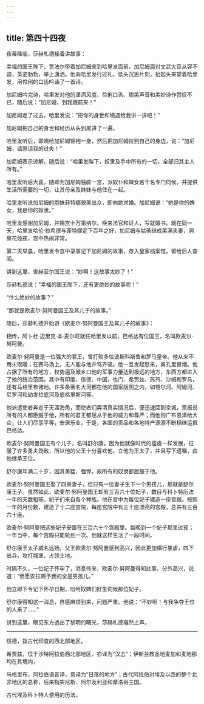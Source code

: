 ```yaml
---
---
---
```

title: 第四十四夜
---






夜幕降临，莎赫札德接着讲故事：





幸福的国王陛下，贾法尔带着加尼姆来到哈里发面前。加尼姆面对文武大臣从容不迫，英姿勃勃，举止潇洒。他向哈里发行过礼，低头沉思片刻，抬起头来望着哈里发，用伶俐的口齿吟诵了一首诗。

加尼姆吟完诗，哈里发对他的潇洒风度、伶俐口舌、甜美声音和美妙诗作赞叹不已，随后说：“加尼姆，到我跟前来！”

加尼姆走了过去。哈里发说：“把你的身世和境遇给我讲一讲吧！”

加尼姆把自己的身世和经历从头到尾讲了一遍。

哈里发听后，即赐给加尼姆锦袍一身，然后把加尼姆拉到自己的身边，说：“加尼姆，请原谅我的过失！”

加尼姆表示谅解，随后说：“哈里发陛下，奴隶及手中所有的一切，全部归其主人所有。”

哈里发听后大喜，随即为加尼姆独辟一宫，派奴仆和婢女若干名专门伺候，并提供生活所需要的一切，让其母亲及妹妹与他住在一起。

哈里发听说加尼姆的胞妹菲特娜貌美出众，即向她求婚。加尼姆说：“她是你的婢女，我是你的奴隶。”

哈里发感谢加尼姆，并赐赏十万第纳尔，唤来法官和证人，写就婚书。就在同一天，哈里发哈伦·拉希德与菲特娜定下百年之好，加尼姆与姑蒂结成美满夫妻，洞房花烛夜，宫中热闹非常。

第二天早晨，哈里发令宫中录事记下加尼姆的故事，存入皇家档案馆，留给后人查阅。





讲到这里，舍赫亚尔国王说：“妙啊！这故事太妙了！”

莎赫札德说：“幸福的国王陛下，还有更绝妙的故事呢！”

“什么绝妙的故事？”

“那就是欧麦尔·努阿曼国王及其儿子的故事。”

随后，莎赫札德开始讲《欧麦尔·努阿曼国王及其儿子的故事》：





相传，阿卜杜·迈里克·本·麦尔旺就任哈里发以前，巴格达有位国王，名叫欧麦尔·努阿曼。

欧麦尔·努阿曼是一位强大的君王，曾打败多位波斯科斯鲁和罗马皇帝。他从来不用火取暖；在赛马场上，无人能与他并驾齐驱。他一旦发起怒来，鼻孔里冒烟。他占据了所有的地方，权势遍及城乡口他的军事力量达到极远的地方，东西方都进入了他的统治范围。其中有印度、信德、中国，也门、希贾兹、苏丹、沙姆和罗马，还有马格里布诸地。许多条著名大河都在他的国家版图之内，如锡尔河、阿姆河、尼罗河和幼发拉底河及底格里斯河等。

他派遣使者奔走于天涯海角，而使者们弄清真实情况后，便迅速回到京城，禀报说所有的人都臣服于他，所有的君王都屈从于他的威力和尊严；而他则广布恩泽给大众，让人们尽享平等，安居乐业。于是，各国的贡品和各地特产源源不断相继运抵巴格达。

欧麦尔·努阿曼国王有个儿子，名叫舒尔康。因为他就像时代的瘟疫一样发展，征服了许多勇夫劲敌，所以他的父王十分喜欢他，立他为王太子，并且写下遗嘱，由他继承王位。

舒尔康年满二十岁，因其勇猛、强悍，故所有的奴隶都屈服于他。

欧麦尔·努阿曼国王娶了四房妻子，但只有一位妻子生下一个男孩儿，那就是舒尔康王子。虽然如此，欧麦尔·努阿曼国王却有三百六十位妃子，数目与科卜特历法一年的天数相等。妃子们来自各个种族。他在宫中为每位妃子建造一座宫殿。按照一年的月份数，建造了十二座宫院，每座宫院中有三十座漂亮的宫殿，总共有三百六十座。

欧麦尔·努阿曼把这些妃子安置在三百六十个宫殿里。每晚到一个妃子那里过夜；一年当中，每个宫殿只能轮到一次。他就这样生活了一段时间。

舒尔康王太子威名远扬，父王欧麦尔·努阿曼感到高兴，因此更加横行暴虐，四下出兵，攻打城堡，占领土地。

时隔不久，一位妃子怀孕了，消息传来，欧麦尔·努阿曼得知此事，分外高兴，说道：“但愿安拉赐予我的全是男孩儿。”

他立即下令记下怀孕日期，吩咐奴婢们好生伺候那位妃子。

舒尔康得知这一消息，自感麻烦到来，问题严重。他说：“不妙啊！与我争夺王位的人来了……”





讲到这里，眼见东方透出了黎明的曙光，莎赫札德戛然止声。



***





信德，指古代印度的西北部地区。​​​



希贾兹，位于沙特阿拉伯西北部地区，亦译为“汉志”；伊斯兰教圣地麦加和麦地那均在其境内，​​​



马格里布，阿拉伯语音译，意译为“日落的地方”；古代阿拉伯对埃及以西的整个北非地区的总称，后来指突尼斯、阿尔及利亚和摩洛哥三国。​​​



古代埃及科卜特人使用的历法。​​​